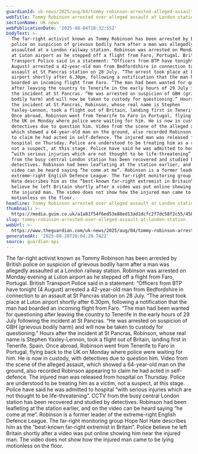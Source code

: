 ```yaml
---
guardianId: uk-news/2025/aug/04/tommy-robinson-arrested-alleged-assault-london-station
webTitle: Tommy Robinson arrested over alleged assault at London station
sectionName: UK news
webPublicationDate: '2025-08-04T18:32:55Z'
bodyText: >-
  The far-right activist known as Tommy Robinson has been arrested by British
  police on suspicion of grievous bodily harm after a man was allegedly
  assaulted at a London railway station. Robinson was arrested on Monday evening
  at Luton airport as he stepped off a flight from Faro, Portugal. British
  Transport Police said in a statement: “Officers from BTP have tonight (4
  August) arrested a 42-year-old man from Bedfordshire in connection to an
  assault at St Pancras station on 28 July. “The arrest took place at Luton
  airport shortly after 6.30pm, following a notification that the man had
  boarded an incoming flight from Faro. “The man had been wanted for questioning
  after leaving the country to Tenerife in the early hours of 29 July following
  the incident at St Pancras. “He was arrested on suspicion of GBH (grievous
  bodily harm) and will now be taken to custody for questioning.” Hours after
  the incident at St Pancras, Robinson, whose real name is Stephen
  Yaxley-Lennon, took a flight out of Britain, landing first in Tenerife, Spain.
  Once abroad, Robinson went from Tenerife to Faro in Portugal, flying back to
  the UK on Monday where police were waiting for him. He is now in custody, with
  detectives due to question him. Video from the scene of the alleged assault,
  which showed a 64-year-old man on the ground, also recorded Robinson appearing
  to claim he had acted in self-defence. The injured man was released from
  hospital on Thursday. Police are understood to be treating him as a victim,
  not a suspect, at this stage. Police have said he was admitted to hospital
  “with serious injuries which are not thought to be life-threatening”. CCTV
  from the busy central London station has been recovered and studied by
  detectives. Robinson had been leafleting at the station earlier, and on the
  video can be heard saying “he come at me”. Robinson is a former leader of the
  extreme-right English Defence League. The far-right monitoring group Hope Not
  Hate describes him as the “best-known far-right extremist in Britain”. Police
  believe he left Britain shortly after a video was put online showing him near
  the injured man. The video does not show how the injured man came to be lying
  motionless on the floor.
headline: Tommy Robinson arrested over alleged assault at London station
thumbnail: >-
  https://media.guim.co.uk/a1a81f54f6ed53e88ed13ad1dcfc2f7dc58f2c55/458_0_4583_3667/500.jpg
slug: tommy-robinson-arrested-over-alleged-assault-at-london-station
webUrl: >-
  https://www.theguardian.com/uk-news/2025/aug/04/tommy-robinson-arrested-alleged-assault-london-station
generatedAt: '2025-08-28T20:04:29.742Z'
source: guardian-api
---
```

The far-right activist known as Tommy Robinson has been arrested by British police on suspicion of grievous bodily harm after a man was allegedly assaulted at a London railway station. Robinson was arrested on Monday evening at Luton airport as he stepped off a flight from Faro, Portugal. British Transport Police said in a statement: “Officers from BTP have tonight (4 August) arrested a 42-year-old man from Bedfordshire in connection to an assault at St Pancras station on 28 July. “The arrest took place at Luton airport shortly after 6.30pm, following a notification that the man had boarded an incoming flight from Faro. “The man had been wanted for questioning after leaving the country to Tenerife in the early hours of 29 July following the incident at St Pancras. “He was arrested on suspicion of GBH (grievous bodily harm) and will now be taken to custody for questioning.” Hours after the incident at St Pancras, Robinson, whose real name is Stephen Yaxley-Lennon, took a flight out of Britain, landing first in Tenerife, Spain. Once abroad, Robinson went from Tenerife to Faro in Portugal, flying back to the UK on Monday where police were waiting for him. He is now in custody, with detectives due to question him. Video from the scene of the alleged assault, which showed a 64-year-old man on the ground, also recorded Robinson appearing to claim he had acted in self-defence. The injured man was released from hospital on Thursday. Police are understood to be treating him as a victim, not a suspect, at this stage. Police have said he was admitted to hospital “with serious injuries which are not thought to be life-threatening”. CCTV from the busy central London station has been recovered and studied by detectives. Robinson had been leafleting at the station earlier, and on the video can be heard saying “he come at me”. Robinson is a former leader of the extreme-right English Defence League. The far-right monitoring group Hope Not Hate describes him as the “best-known far-right extremist in Britain”. Police believe he left Britain shortly after a video was put online showing him near the injured man. The video does not show how the injured man came to be lying motionless on the floor.
